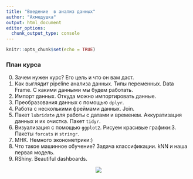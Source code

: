 ```yaml
---
title: "Введение  в анализ данных"
author: "Ахмедушка"
output: html_document
editor_options: 
  chunk_output_type: console
---
```


```r
knitr::opts_chunk$set(echo = TRUE)
```

### План курса

0. Зачем нужен курс? Его цель и что он вам даст.
1. Как выглядит pipeline анализа данных. Типы переменных. Data Frame. С какими данными мы будем работать.
2. Импорт данных. Откуда можно импортировать данные. 
3. Преобразования данных с помощью `dplyr`.
4. Работа с несколькими фреймами данных. Join.
5. Пакет `lubridate` для работы с датами и временем. Аккуратизация данных и их очистка. Пакет `tidyr`.
6. Визуализация с помощью `ggplot2`. Рисуем красивые графики:3. Пакеты `forcats` и `stringr`.
7. МНК. Немного эконометрики:)
8. Что такое машинное обучение? Задача классификации. kNN и наша первая модель.
9. RShiny. Beautiful dashboards.


<center>
![](NIR.jpg)
</center>
